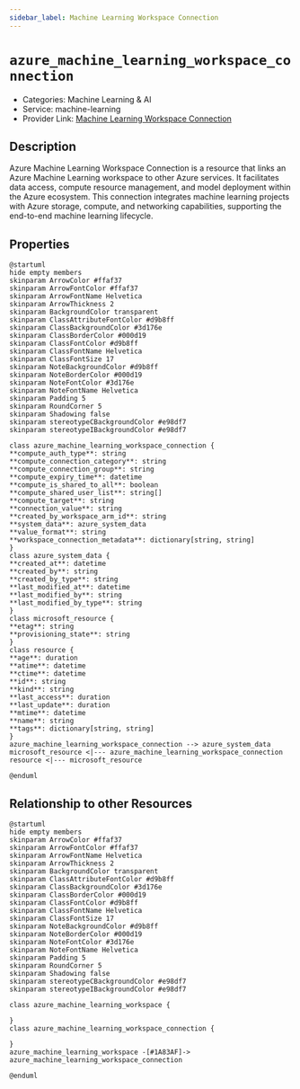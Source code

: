 ```yaml
---
sidebar_label: Machine Learning Workspace Connection
---
```


# `azure_machine_learning_workspace_connection`

- Categories: Machine Learning & AI
- Service: machine-learning
- Provider Link: [Machine Learning Workspace Connection](https://learn.microsoft.com/en-us/azure/machine-learning/how-to-manage-workspace-cli)

## Description

Azure Machine Learning Workspace Connection is a resource that links an Azure Machine Learning workspace to other Azure services. It facilitates data access, compute resource management, and model deployment within the Azure ecosystem. This connection integrates machine learning projects with Azure storage, compute, and networking capabilities, supporting the end-to-end machine learning lifecycle.

## Properties

<ZoomPanPinch>

```kroki imgType="plantuml" imgAlt="Diagram of Machine Learning Workspace Connection data model"
@startuml
hide empty members
skinparam ArrowColor #ffaf37
skinparam ArrowFontColor #ffaf37
skinparam ArrowFontName Helvetica
skinparam ArrowThickness 2
skinparam BackgroundColor transparent
skinparam ClassAttributeFontColor #d9b8ff
skinparam ClassBackgroundColor #3d176e
skinparam ClassBorderColor #000d19
skinparam ClassFontColor #d9b8ff
skinparam ClassFontName Helvetica
skinparam ClassFontSize 17
skinparam NoteBackgroundColor #d9b8ff
skinparam NoteBorderColor #000d19
skinparam NoteFontColor #3d176e
skinparam NoteFontName Helvetica
skinparam Padding 5
skinparam RoundCorner 5
skinparam Shadowing false
skinparam stereotypeCBackgroundColor #e98df7
skinparam stereotypeIBackgroundColor #e98df7

class azure_machine_learning_workspace_connection {
**compute_auth_type**: string
**compute_connection_category**: string
**compute_connection_group**: string
**compute_expiry_time**: datetime
**compute_is_shared_to_all**: boolean
**compute_shared_user_list**: string[]
**compute_target**: string
**connection_value**: string
**created_by_workspace_arm_id**: string
**system_data**: azure_system_data
**value_format**: string
**workspace_connection_metadata**: dictionary[string, string]
}
class azure_system_data {
**created_at**: datetime
**created_by**: string
**created_by_type**: string
**last_modified_at**: datetime
**last_modified_by**: string
**last_modified_by_type**: string
}
class microsoft_resource {
**etag**: string
**provisioning_state**: string
}
class resource {
**age**: duration
**atime**: datetime
**ctime**: datetime
**id**: string
**kind**: string
**last_access**: duration
**last_update**: duration
**mtime**: datetime
**name**: string
**tags**: dictionary[string, string]
}
azure_machine_learning_workspace_connection --> azure_system_data
microsoft_resource <|--- azure_machine_learning_workspace_connection
resource <|--- microsoft_resource

@enduml
```

</ZoomPanPinch>

## Relationship to other Resources

<ZoomPanPinch>

```kroki imgType="plantuml" imgAlt="Diagram of Machine Learning Workspace Connection resource relationships"
@startuml
hide empty members
skinparam ArrowColor #ffaf37
skinparam ArrowFontColor #ffaf37
skinparam ArrowFontName Helvetica
skinparam ArrowThickness 2
skinparam BackgroundColor transparent
skinparam ClassAttributeFontColor #d9b8ff
skinparam ClassBackgroundColor #3d176e
skinparam ClassBorderColor #000d19
skinparam ClassFontColor #d9b8ff
skinparam ClassFontName Helvetica
skinparam ClassFontSize 17
skinparam NoteBackgroundColor #d9b8ff
skinparam NoteBorderColor #000d19
skinparam NoteFontColor #3d176e
skinparam NoteFontName Helvetica
skinparam Padding 5
skinparam RoundCorner 5
skinparam Shadowing false
skinparam stereotypeCBackgroundColor #e98df7
skinparam stereotypeIBackgroundColor #e98df7

class azure_machine_learning_workspace {

}
class azure_machine_learning_workspace_connection {

}
azure_machine_learning_workspace -[#1A83AF]-> azure_machine_learning_workspace_connection

@enduml
```

</ZoomPanPinch>
